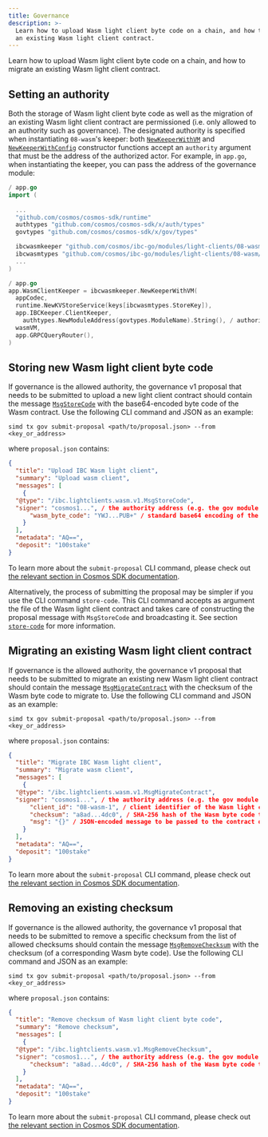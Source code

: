 ```yaml
---
title: Governance
description: >-
  Learn how to upload Wasm light client byte code on a chain, and how to migrate
  an existing Wasm light client contract.
---
```


Learn how to upload Wasm light client byte code on a chain, and how to migrate an existing Wasm light client contract.

## Setting an authority

Both the storage of Wasm light client byte code as well as the migration of an existing Wasm light client contract are permissioned (i.e. only allowed to an authority such as governance). The designated authority is specified when instantiating `08-wasm`'s keeper: both [`NewKeeperWithVM`](https://github.com/cosmos/ibc-go/blob/57fcdb9a9a9db9b206f7df2f955866dc4e10fef4/modules/light-clients/08-wasm/keeper/keeper.go#L39-L47) and [`NewKeeperWithConfig`](https://github.com/cosmos/ibc-go/blob/57fcdb9a9a9db9b206f7df2f955866dc4e10fef4/modules/light-clients/08-wasm/keeper/keeper.go#L88-L96) constructor functions accept an `authority` argument that must be the address of the authorized actor. For example, in `app.go`, when instantiating the keeper, you can pass the address of the governance module:

```go expandable
/ app.go
import (
    
  ...
  "github.com/cosmos/cosmos-sdk/runtime"
  authtypes "github.com/cosmos/cosmos-sdk/x/auth/types"
  govtypes "github.com/cosmos/cosmos-sdk/x/gov/types"

  ibcwasmkeeper "github.com/cosmos/ibc-go/modules/light-clients/08-wasm/v10/keeper"
  ibcwasmtypes "github.com/cosmos/ibc-go/modules/light-clients/08-wasm/v10/types"
  ...
)

/ app.go
app.WasmClientKeeper = ibcwasmkeeper.NewKeeperWithVM(
  appCodec,
  runtime.NewKVStoreService(keys[ibcwasmtypes.StoreKey]),
  app.IBCKeeper.ClientKeeper,
 	authtypes.NewModuleAddress(govtypes.ModuleName).String(), / authority
  wasmVM,
  app.GRPCQueryRouter(),
)
```

## Storing new Wasm light client byte code

If governance is the allowed authority, the governance v1 proposal that needs to be submitted to upload a new light client contract should contain the message [`MsgStoreCode`](https://github.com/cosmos/ibc-go/blob/57fcdb9a9a9db9b206f7df2f955866dc4e10fef4/proto/ibc/lightclients/wasm/v1/tx.proto#L23-L30) with the base64-encoded byte code of the Wasm contract. Use the following CLI command and JSON as an example:

```shell
simd tx gov submit-proposal <path/to/proposal.json> --from <key_or_address>
```

where `proposal.json` contains:

```json expandable
{
  "title": "Upload IBC Wasm light client",
  "summary": "Upload wasm client",
  "messages": [
    {
  "@type": "/ibc.lightclients.wasm.v1.MsgStoreCode",
  "signer": "cosmos1...", / the authority address (e.g. the gov module account address)
      "wasm_byte_code": "YWJ...PUB+" / standard base64 encoding of the Wasm contract byte code
    }
  ],
  "metadata": "AQ==",
  "deposit": "100stake"
}
```

To learn more about the `submit-proposal` CLI command, please check out [the relevant section in Cosmos SDK documentation](https://docs.cosmos.network/main/modules/gov#submit-proposal).

Alternatively, the process of submitting the proposal may be simpler if you use the CLI command `store-code`. This CLI command accepts as argument the file of the Wasm light client contract and takes care of constructing the proposal message with `MsgStoreCode` and broadcasting it. See section [`store-code`](/docs/ibc/v10.1.x/light-clients/wasm/client#store-code) for more information.

## Migrating an existing Wasm light client contract

If governance is the allowed authority, the governance v1 proposal that needs to be submitted to migrate an existing new Wasm light client contract should contain the message [`MsgMigrateContract`](https://github.com/cosmos/ibc-go/blob/57fcdb9a9a9db9b206f7df2f955866dc4e10fef4/proto/ibc/lightclients/wasm/v1/tx.proto#L52-L63) with the checksum of the Wasm byte code to migrate to. Use the following CLI command and JSON as an example:

```shell
simd tx gov submit-proposal <path/to/proposal.json> --from <key_or_address>
```

where `proposal.json` contains:

```json expandable
{
  "title": "Migrate IBC Wasm light client",
  "summary": "Migrate wasm client",
  "messages": [
    {
  "@type": "/ibc.lightclients.wasm.v1.MsgMigrateContract",
  "signer": "cosmos1...", / the authority address (e.g. the gov module account address)
      "client_id": "08-wasm-1", / client identifier of the Wasm light client contract that will be migrated
      "checksum": "a8ad...4dc0", / SHA-256 hash of the Wasm byte code to migrate to, previously stored with MsgStoreCode
      "msg": "{}" / JSON-encoded message to be passed to the contract on migration
    }
  ],
  "metadata": "AQ==",
  "deposit": "100stake"
}
```

To learn more about the `submit-proposal` CLI command, please check out [the relevant section in Cosmos SDK documentation](https://docs.cosmos.network/main/modules/gov#submit-proposal).

## Removing an existing checksum

If governance is the allowed authority, the governance v1 proposal that needs to be submitted to remove a specific checksum from the list of allowed checksums should contain the message [`MsgRemoveChecksum`](https://github.com/cosmos/ibc-go/blob/57fcdb9a9a9db9b206f7df2f955866dc4e10fef4/proto/ibc/lightclients/wasm/v1/tx.proto#L39-L46) with the checksum (of a corresponding Wasm byte code). Use the following CLI command and JSON as an example:

```shell
simd tx gov submit-proposal <path/to/proposal.json> --from <key_or_address>
```

where `proposal.json` contains:

```json expandable
{
  "title": "Remove checksum of Wasm light client byte code",
  "summary": "Remove checksum",
  "messages": [
    {
  "@type": "/ibc.lightclients.wasm.v1.MsgRemoveChecksum",
  "signer": "cosmos1...", / the authority address (e.g. the gov module account address)
      "checksum": "a8ad...4dc0", / SHA-256 hash of the Wasm byte code that should be removed from the list of allowed checksums
    }
  ],
  "metadata": "AQ==",
  "deposit": "100stake"
}
```

To learn more about the `submit-proposal` CLI command, please check out [the relevant section in Cosmos SDK documentation](https://docs.cosmos.network/main/modules/gov#submit-proposal).
